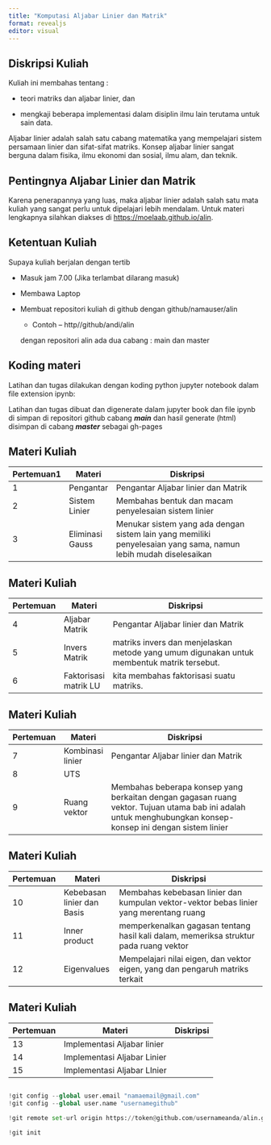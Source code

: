 ```yaml
---
title: "Komputasi Aljabar Linier dan Matrik"
format: revealjs
editor: visual
---
```


## Diskripsi Kuliah

Kuliah ini membahas tentang :

-   teori matriks dan aljabar linier, dan

-   mengkaji beberapa implementasi dalam disiplin ilmu lain terutama untuk sain data.

Aljabar linier adalah salah satu cabang matematika yang mempelajari sistem persamaan linier dan sifat-sifat matriks. Konsep aljabar linier sangat berguna dalam fisika, ilmu ekonomi dan sosial, ilmu alam, dan teknik.

## Pentingnya Aljabar Linier dan Matrik

Karena penerapannya yang luas, maka aljabar linier adalah salah satu mata kuliah yang sangat perlu untuk dipelajari lebih mendalam. Untuk materi lengkapnya silahkan diakses di <https://moelaab.github.io/alin>.

## Ketentuan Kuliah

Supaya kuliah berjalan dengan tertib

-   Masuk jam 7.00 (Jika terlambat dilarang masuk)

-   Membawa Laptop

-   Membuat repositori kuliah di github dengan github/namauser/alin

    -   Contoh -- http//github/andi/alin

    dengan repositori alin ada dua cabang : main dan master

## Koding materi

Latihan dan tugas dilakukan dengan koding python jupyter notebook dalam file extension ipynb:

Latihan dan tugas dibuat dan digenerate dalam jupyter book dan file ipynb di simpan di repositori github cabang ***main*** dan hasil generate (html) disimpan di cabang ***master*** sebagai gh-pages

## Materi Kuliah

| Pertemuan1 | Materi          | Diskripsi                                                                                                       |
|------------|-----------------|-----------------------------------------------------------------------------------------------------------------|
| 1          | Pengantar       | Pengantar Aljabar linier dan Matrik                                                                             |
| 2          | Sistem Linier   | Membahas bentuk dan macam penyelesaian sistem linier                                                            |
| 3          | Eliminasi Gauss | Menukar sistem yang ada dengan sistem lain yang memiliki penyelesaian yang sama, namun lebih mudah diselesaikan |

## Materi Kuliah

| Pertemuan | Materi                | Diskripsi                                                                                  |
|-----------|-----------------------|--------------------------------------------------------------------------------------------|
| 4         | Aljabar Matrik        | Pengantar Aljabar linier dan Matrik                                                        |
| 5         | Invers Matrik         | matriks invers dan menjelaskan metode yang umum digunakan untuk membentuk matrik tersebut. |
| 6         | Faktorisasi matrik LU | kita membahas faktorisasi suatu matriks.                                                   |

## Materi Kuliah

| Pertemuan | Materi           | Diskripsi                                                                                                                                                   |
|-----------|------------------|-------------------------------------------------------------------------------------------------------------------------------------------------------------|
| 7         | Kombinasi linier | Pengantar Aljabar linier dan Matrik                                                                                                                         |
| 8         | UTS              |                                                                                                                                                             |
| 9         | Ruang vektor     | Membahas beberapa konsep yang berkaitan dengan gagasan ruang vektor. Tujuan utama bab ini adalah untuk menghubungkan konsep-konsep ini dengan sistem linier |

## Materi Kuliah

| Pertemuan | Materi                     | Diskripsi                                                                              |
|-----------|----------------------------|----------------------------------------------------------------------------------------|
| 10        | Kebebasan linier dan Basis | Membahas kebebasan linier dan kumpulan vektor-vektor bebas linier yang merentang ruang |
| 11        | Inner product              | memperkenalkan gagasan tentang hasil kali dalam, memeriksa struktur pada ruang vektor  |
| 12        | Eigenvalues                | Mempelajari nilai eigen, dan vektor eigen, yang dan pengaruh matriks terkait           |

## Materi Kuliah

| Pertemuan | Materi                      | Diskripsi |
|-----------|-----------------------------|-----------|
| 13        | Implementasi Aljabar linier |           |
| 14        | Implementasi Aljabar Linier |           |
| 15        | Implementasi Aljabar LInier |           |

## 

``` python
!git config --global user.email "namaemail@gmail.com"
!git config --global user.name "usernamegithub"
```

``` python
!git remote set-url origin https://token@github.com/usernameanda/alin.git

!git init
```
